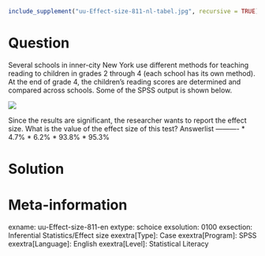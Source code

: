 ```r
include_supplement("uu-Effect-size-811-nl-tabel.jpg", recursive = TRUE)
```

Question
========
  
Several schools in inner-city New York use different methods for teaching reading to children in grades 2 through 4 (each school has its own method). At the end of grade 4, the children's reading scores are determined and compared across schools. Some of the SPSS output is shown below. 

![](uu-Effect-size-811-nl-tabel.jpg)

Since the results are significant, the researcher wants to report the effect size. What is the value of the effect size of this test? 
Answerlist
----------
* 4.7%
* 6.2%
* 93.8%
* 95.3%


Solution
========

Meta-information
================
exname: uu-Effect-size-811-en
extype: schoice
exsolution: 0100
exsection: Inferential Statistics/Effect size
exextra[Type]: Case
exextra[Program]: SPSS
exextra[Language]: English
exextra[Level]: Statistical Literacy
